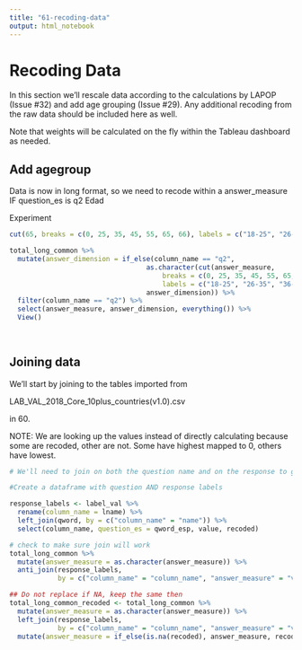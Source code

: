 ```yaml
---
title: "61-recoding-data"
output: html_notebook
---
```


# Recoding Data

In this section we'll rescale data according to the calculations by LAPOP (Issue #32) and add age grouping (Issue #29). Any additional recoding from the raw data should be included here as well. 

Note that weights will be calculated on the fly within the Tableau dashboard as needed.


## Add agegroup

Data is now in long format, so we need to recode within a answer_measure IF question_es is q2 Edad

Experiment
```r
cut(65, breaks = c(0, 25, 35, 45, 55, 65, 66), labels = c("18-25", "26-35", "36-45", "46-55", "56-65", "66-"))
```



```r
total_long_common %>%
  mutate(answer_dimension = if_else(column_name == "q2", 
                                  as.character(cut(answer_measure, 
                                      breaks = c(0, 25, 35, 45, 55, 65, 66), 
                                      labels = c("18-25", "26-35", "36-45", "46-55", "56-65", "66-"))),
                                  answer_dimension)) %>%
  filter(column_name == "q2") %>%
  select(answer_measure, answer_dimension, everything()) %>%
  View()
           
  
```



## Joining data

We'll start by joining to the tables imported from 

LAB_VAL_2018_Core_10plus_countries(v1.0).csv

in 60. 


NOTE: We are looking up the values instead of directly calculating because some are recoded, other are not. Some have highest mapped to 0, others have lowest. 

```r

# We'll need to join on both the question name and on the response to get the proper scaled score. 

#Create a dataframe with question AND response labels

response_labels <- label_val %>%
  rename(column_name = lname) %>% 
  left_join(qword, by = c("column_name" = "name")) %>%
  select(column_name, question_es = qword_esp, value, recoded) 

# check to make sure join will work
total_long_common %>%
  mutate(answer_measure = as.character(answer_measure)) %>%
  anti_join(response_labels, 
            by = c("column_name" = "column_name", "answer_measure" = "value"))

## Do not replace if NA, keep the same then
total_long_common_recoded <- total_long_common %>%
  mutate(answer_measure = as.character(answer_measure)) %>%
  left_join(response_labels, 
            by = c("column_name" = "column_name", "answer_measure" = "value")) %>%
  mutate(answer_measure = if_else(is.na(recoded), answer_measure, recoded))



```


